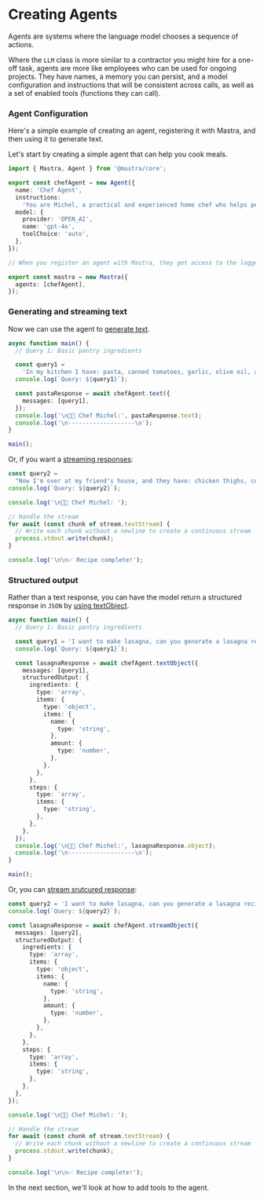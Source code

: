 # Creating Agents

Agents are systems where the language model chooses a sequence of actions.

Where the `LLM` class is more similar to a contractor you might hire for a one-off task, agents are more like employees who can be used for ongoing projects. They have names, a memory you can persist, and a model configuration and instructions that will be consistent across calls, as well as a set of enabled tools (functions they can call).

### Agent Configuration

Here's a simple example of creating an agent, registering it with Mastra, and then using it to generate text.

Let's start by creating a simple agent that can help you cook meals.

```ts showLineNumbers
import { Mastra, Agent } from '@mastra/core';

export const chefAgent = new Agent({
  name: 'Chef Agent',
  instructions:
    'You are Michel, a practical and experienced home chef who helps people cook great meals with whatever ingredients they have available. Your first priority is understanding what ingredients and equipment the user has access to, then suggesting achievable recipes. You explain cooking steps clearly and offer substitutions when needed, maintaining a friendly and encouraging tone throughout.',
  model: {
    provider: 'OPEN_AI',
    name: 'gpt-4o',
    toolChoice: 'auto',
  },
});

// When you register an agent with Mastra, they get access to the logger and any configured tools or integrations, as we will explore in the following sections.

export const mastra = new Mastra({
  agents: [chefAgent],
});
```

### Generating and streaming text

Now we can use the agent to [generate text](../reference/agents/text.mdx).

```ts showLineNumbers
async function main() {
  // Query 1: Basic pantry ingredients

  const query1 =
    'In my kitchen I have: pasta, canned tomatoes, garlic, olive oil, and some dried herbs (basil and oregano). What can I make?';
  console.log(`Query: ${query1}`);

  const pastaResponse = await chefAgent.text({
    messages: [query1],
  });
  console.log('\n👨‍🍳 Chef Michel:', pastaResponse.text);
  console.log('\n-------------------\n');
}

main();
```

Or, if you want a [streaming responses](../reference/agents/stream.mdx):

```ts showLineNumbers
const query2 =
  "Now I'm over at my friend's house, and they have: chicken thighs, coconut milk, sweet potatoes, and some curry powder.";
console.log(`Query: ${query2}`);

console.log('\n👨‍🍳 Chef Michel: ');

// Handle the stream
for await (const chunk of stream.textStream) {
  // Write each chunk without a newline to create a continuous stream
  process.stdout.write(chunk);
}

console.log('\n\n✅ Recipe complete!');
```

### Structured output

Rather than a text response, you can have the model return a structured response in `JSON` by [using textObject](../reference/agents/textObject.mdx).

```ts showLineNumbers
async function main() {
  // Query 1: Basic pantry ingredients

  const query1 = 'I want to make lasagna, can you generate a lasagna recipe for me?';
  console.log(`Query: ${query1}`);

  const lasagnaResponse = await chefAgent.textObject({
    messages: [query1],
    structuredOutput: {
      ingredients: {
        type: 'array',
        items: {
          type: 'object',
          items: {
            name: {
              type: 'string',
            },
            amount: {
              type: 'number',
            },
          },
        },
      },
      steps: {
        type: 'array',
        items: {
          type: 'string',
        },
      },
    },
  });
  console.log('\n👨‍🍳 Chef Michel:', lasagnaResponse.object);
  console.log('\n-------------------\n');
}

main();
```

Or, you can [stream srutcured response](../reference/agents/streamObject.mdx):

```ts showLineNumbers
const query2 = 'I want to make lasagna, can you generate a lasagna recipe for me?';
console.log(`Query: ${query2}`);

const lasagnaResponse = await chefAgent.streamObject({
  messages: [query2],
  structuredOutput: {
    ingredients: {
      type: 'array',
      items: {
        type: 'object',
        items: {
          name: {
            type: 'string',
          },
          amount: {
            type: 'number',
          },
        },
      },
    },
    steps: {
      type: 'array',
      items: {
        type: 'string',
      },
    },
  },
});

console.log('\n👨‍🍳 Chef Michel: ');

// Handle the stream
for await (const chunk of stream.textStream) {
  // Write each chunk without a newline to create a continuous stream
  process.stdout.write(chunk);
}

console.log('\n\n✅ Recipe complete!');
```

In the next section, we'll look at how to add tools to the agent.
